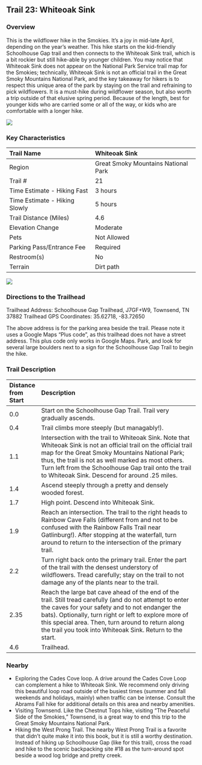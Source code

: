 ## Trail 23: Whiteoak Sink

### Overview

This is the wildflower hike in the Smokies. It's a joy in mid-late April, depending on the year's weather. This hike starts on the kid-friendly Schoolhouse Gap trail and then connects to the Whiteoak Sink trail, which is a bit rockier but still hike-able by younger children. You may notice that Whiteoak Sink does not appear on the National Park Service trail map for the Smokies; technically, Whiteoak Sink is not an official trail in the Great Smoky Mountains National Park, and the key takeaway for hikers is to respect this unique area of the park by staying on the trail and refraining to pick wildflowers. It is a must-hike during wildflower season, but also worth a trip outside of that elusive spring period. Because of the length, best for younger kids who are carried some or all of the way, or kids who are comfortable with a longer hike.

![](img/trail-23-figure-01.jpg)

### Key Characteristics

| Trail Name                    | Whiteoak Sink                       |
|:------------------------------|:------------------------------------|
| Region                        | Great Smoky Mountains National Park |
| Trail \#                      | 21                                  |
| Time Estimate - Hiking Fast   | 3 hours                             |
| Time Estimate - Hiking Slowly | 5 hours                             |
| Trail Distance (Miles)        | 4.6                                 |
| Elevation Change              | Moderate                            |
| Pets                          | Not Allowed                         |
| Parking Pass/Entrance Fee     | Required                            |
| Restroom(s)                   | No                                  |
| Terrain                       | Dirt path                           |

![](maps/trail-23-map.jpeg)

### Directions to the Trailhead

Trailhead Address: Schoolhouse Gap Trailhead, J7GF+W9, Townsend, TN 37882 Trailhead GPS Coordinates: 35.62718, -83.72650

The above address is for the parking area beside the trail. Please note it uses a Google Maps "Plus code", as this trailhead does not have a street address. This plus code only works in Google Maps. Park, and look for several large boulders next to a sign for the Schoolhouse Gap Trail to begin the hike.

### Trail Description

| Distance from Start | Description                                                                                                                                                                                                                                                                                                                            |
|:--------------------|:---------------------------------------------------------------------------------------------------------------------------------------------------------------------------------------------------------------------------------------------------------------------------------------------------------------------------------------|
| 0.0                 | Start on the Schoolhouse Gap Trail. Trail very gradually ascends.                                                                                                                                                                                                                                                                      |
| 0.4                 | Trail climbs more steeply (but managably!).                                                                                                                                                                                                                                                                                            |
| 1.1                 | Intersection with the trail to Whiteoak Sink. Note that Whiteoak Sink is not an official trail on the official trail map for the Great Smoky Mountains National Park; thus, the trail is not as well marked as most others. Turn left from the Schoolhouse Gap trail onto the trail to Whiteoak Sink. Descend for around .25 miles.    |
| 1.4                 | Ascend steeply through a pretty and densely wooded forest.                                                                                                                                                                                                                                                                             |
| 1.7                 | High point. Descend into Whiteoak Sink.                                                                                                                                                                                                                                                                                                |
| 1.9                 | Reach an intersection. The trail to the right heads to Rainbow Cave Falls (different from and not to be confused with the Rainbow Falls Trail near Gatlinburg!). After stopping at the waterfall, turn around to return to the intersection of the primary trail.                                                                      |
| 2.2                 | Turn right back onto the primary trail. Enter the part of the trail with the densest understory of wildflowers. Tread carefully; stay on the trail to not damage any of the plants near to the trail.                                                                                                                                  |
| 2.35                | Reach the large bat cave ahead of the end of the trail. Still tread carefully (and do not attempt to enter the caves for your safety and to not endanger the bats). Optionally, turn right or left to explore more of this special area. Then, turn around to return along the trail you took into Whiteoak Sink. Return to the start. |
| 4.6                 | Trailhead.                                                                                                                                                                                                                                                                                                                             |

### Nearby

-   Exploring the Cades Cove loop. A drive around the Cades Cove Loop can complement a hike to Whiteoak Sink. We recommend only driving this beautiful loop road outside of the busiest times (summer and fall weekends and holidays, mainly) when traffic can be intense. Consult the Abrams Fall hike for additional details on this area and nearby amenities.
-   Visiting Townsend. Like the Chestnut Tops hike, visiting "The Peaceful Side of the Smokies," Townsend, is a great way to end this trip to the Great Smoky Mountains National Park.
-   Hiking the West Prong Trail. The nearby West Prong Trail is a favorite that didn't quite make it into this book, but it is still a worthy destination. Instead of hiking up Schoolhouse Gap (like for this trail), cross the road and hike to the scenic backpacking site #18 as the turn-around spot beside a wood log bridge and pretty creek.
